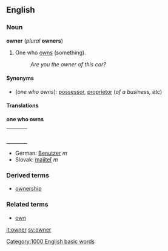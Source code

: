==English== <!-- Inflected form from Basic English list -->
===Noun===
'''owner''' (''plural'' '''owners''')

# One who [[own]]s (something).
#: ''Are you the owner of this car?''

====Synonyms====
*(''one who owns''): [[possessor]], [[proprietor]] (''of a business, etc'')

====Translations====

'''one who owns'''
{| border=0  width=100%
|-
|bgcolor="#FFFFE0" valign=top width=48%|
{|
<!--Put translations for languages from A to I here-->
|}
| width=1% |
|bgcolor="#FFFFE0" valign=top width=48%|
{|
<!--Put translations for languages from J to Z here-->
|}
|}

*German: [[Benutzer]] ''m''
*Slovak: [[majiteľ]] ''m''

===Derived terms===
*[[ownership]]

===Related terms===
*[[own]]

[[Category:1000 English basic words]]

[[it:owner]]
[[sv:owner]]